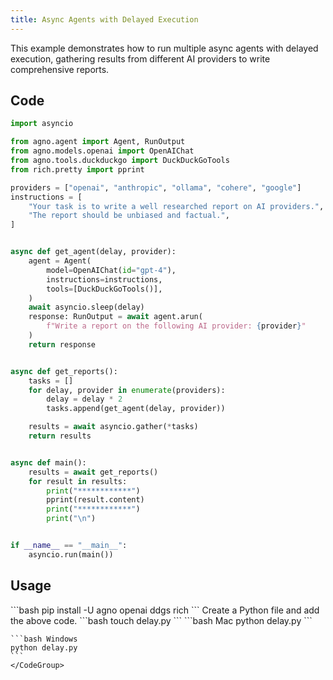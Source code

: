 ```yaml
---
title: Async Agents with Delayed Execution
---
```


This example demonstrates how to run multiple async agents with delayed execution, gathering results from different AI providers to write comprehensive reports.

## Code

```python cookbook/agents/async/delay.py
import asyncio

from agno.agent import Agent, RunOutput
from agno.models.openai import OpenAIChat
from agno.tools.duckduckgo import DuckDuckGoTools
from rich.pretty import pprint

providers = ["openai", "anthropic", "ollama", "cohere", "google"]
instructions = [
    "Your task is to write a well researched report on AI providers.",
    "The report should be unbiased and factual.",
]


async def get_agent(delay, provider):
    agent = Agent(
        model=OpenAIChat(id="gpt-4"),
        instructions=instructions,
        tools=[DuckDuckGoTools()],
    )
    await asyncio.sleep(delay)
    response: RunOutput = await agent.arun(
        f"Write a report on the following AI provider: {provider}"
    )
    return response


async def get_reports():
    tasks = []
    for delay, provider in enumerate(providers):
        delay = delay * 2
        tasks.append(get_agent(delay, provider))

    results = await asyncio.gather(*tasks)
    return results


async def main():
    results = await get_reports()
    for result in results:
        print("************")
        pprint(result.content)
        print("************")
        print("\n")


if __name__ == "__main__":
    asyncio.run(main())
```

## Usage

<Steps>
  <Snippet file="create-venv-step.mdx" />

  <Step title="Install libraries">
    ```bash
    pip install -U agno openai ddgs rich
    ```
  </Step>

  <Snippet file="export-openai-api.mdx" />

  <Step title="Create a Python file">
    Create a Python file and add the above code.
    ```bash
    touch delay.py
    ```
  </Step>

  <Step title="Run Agent">
    <CodeGroup>
    ```bash Mac
    python delay.py
    ```
    
    ```bash Windows
    python delay.py
    ```
    </CodeGroup>
  </Step>

  <Snippet file="find-all-cookbooks.mdx" />
</Steps>